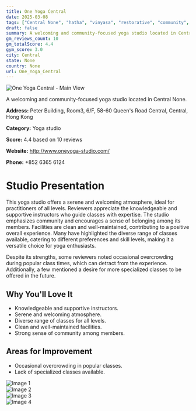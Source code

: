 ```yaml
---
title: One Yoga Central
date: 2025-03-08
tags: ["Central None", "hatha", "vinyasa", "restorative", "community", "welcoming", "Central"]  
draft: false
summary: A welcoming and community-focused yoga studio located in Central None.
gm_reviews_count: 10
gm_totalScore: 4.4
gym_score: 3.0
city: Central
state: None
country: None
url: One_Yoga_Central
---
```


<div className="aspect-[16/9] relative my-8">
  <img 
    src="https://lh3.googleusercontent.com/gps-cs-s/AB5caB80ts4kEwY9kdfcnEH5fsva9ya8ac3oEekHvHB9w5RNu-NumDAtyvHGI-fP5L8DCgaoxtkmrDXTHC-eT137m0TN4mXGw8H551q_FRMOGV9PBx4waq7CFjCm34EuqXDiCSl72E4tEw=w1920-h1080-k-no"
    alt="One Yoga Central - Main View"
    className="object-cover absolute inset-0 w-full h-full rounded-lg"
  />
</div>

A welcoming and community-focused yoga studio located in Central None.

**Address:** Peter Building, Room3, 6/F, 58-60 Queen's Road Central, Central, Hong Kong

**Category:** Yoga studio

**Score:** 4.4 based on 10 reviews

**Website:** http://www.oneyoga-studio.com/

**Phone:** +852 6365 6124

# Studio Presentation

This yoga studio offers a serene and welcoming atmosphere, ideal for practitioners of all levels. Reviewers appreciate the knowledgeable and supportive instructors who guide classes with expertise. The studio emphasizes community and encourages a sense of belonging among its members. Facilities are clean and well-maintained, contributing to a positive overall experience. Many have highlighted the diverse range of classes available, catering to different preferences and skill levels, making it a versatile choice for yoga enthusiasts.

Despite its strengths, some reviewers noted occasional overcrowding during popular class times, which can detract from the experience. Additionally, a few mentioned a desire for more specialized classes to be offered in the future.

## Why You'll Love It

- Knowledgeable and supportive instructors.
- Serene and welcoming atmosphere.
- Diverse range of classes for all levels.
- Clean and well-maintained facilities.
- Strong sense of community among members.

## Areas for Improvement

- Occasional overcrowding in popular classes.
- Lack of specialized classes available.

<div className="grid grid-cols-1 xl:grid-cols-2 gap-4 my-8">
<div className="aspect-[4/3] relative"><img src="https://lh3.googleusercontent.com/gps-cs-s/AB5caB-tjdjOtgkiwNlCJRGXs9NMBMr50x3hOkHy_oWgixWSnotCRvTMzToWnxsA7qp2L1D5snddYNiQ0sbwWC1s7kl1Y9IR21XhMXveVSjH6vHpl7ySVDSWOHRfQb6naOVa4w=w1920-h1080-k-no" alt="Image 1" className="object-cover absolute inset-0 w-full h-full rounded-lg" /></div>
<div className="aspect-[4/3] relative"><img src="https://lh3.googleusercontent.com/gps-cs-s/AB5caB-3MDxvv7s3E5LuPbNHRxotMWyq248ien_luSyKkPjCOfNlU_714NnqY8ctZ9HnUsVpR6cmgzCjQFfO8pKqAs2WMWFmFsQdB7wuL0q32jiWsFDLY_vLAU1CWvqSZ7YRPmY0S9Ag=w1920-h1080-k-no" alt="Image 2" className="object-cover absolute inset-0 w-full h-full rounded-lg" /></div>
<div className="aspect-[4/3] relative"><img src="https://lh3.googleusercontent.com/gps-cs-s/AB5caB-sLaI9vgBOOQ59jqNmY7jJ2enicbI6qf3_gIcdYlvOKHim4NrW5dw25k-XbZ1R7lKrg3YnjtuVX0PU90QCq580BCn68MRNi2j6s9cDqoPnVRGw2OZsE0kY35Nj7uFLowooZRrR=w1920-h1080-k-no" alt="Image 3" className="object-cover absolute inset-0 w-full h-full rounded-lg" /></div>
<div className="aspect-[4/3] relative"><img src="https://lh3.googleusercontent.com/gps-cs-s/AB5caB8n-noCA_IIM8uy7xEyuP2fhhZ5EdiN2pfIy8t7urfusFjgG2lbfUCRlWXgQIkDIaRZZqf5AZignksK-NEM0RN3a6qqppEOUk6-mqUocuVZN7W9rmNQC4f4_43Zuxqw0cITlsDI=w1920-h1080-k-no" alt="Image 4" className="object-cover absolute inset-0 w-full h-full rounded-lg" /></div>
</div>